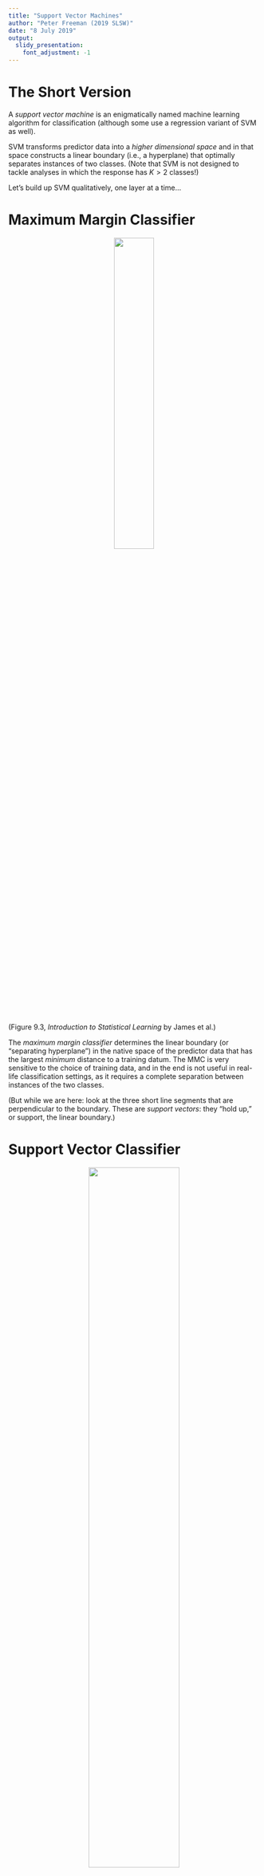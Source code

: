 ```yaml
---
title: "Support Vector Machines"
author: "Peter Freeman (2019 SLSW)"
date: "8 July 2019"
output: 
  slidy_presentation:
    font_adjustment: -1
---
```


The Short Version
===

A *support vector machine* is an enigmatically named machine learning algorithm for classification (although some use a regression variant of SVM as well).

SVM transforms predictor data into a *higher dimensional space* and in that space constructs a linear boundary (i.e., a hyperplane) that optimally separates instances of two classes. (Note that SVM is not designed to tackle analyses in which the response has $K > 2$ classes!)

Let's build up SVM qualitatively, one layer at a time...

Maximum Margin Classifier
===

<center>![](http://www.stat.cmu.edu/~pfreeman/Figure_9.3.png){width=40%}</center>

(Figure 9.3, *Introduction to Statistical Learning* by James et al.)

The *maximum margin classifier* determines the linear boundary (or "separating hyperplane") in the native space of the predictor data that has the largest *minimum* distance to a training datum. The MMC is very sensitive to the choice of training data, and in the end is not useful in real-life classification settings, as it requires a complete separation between instances of the two classes.

(But while we are here: look at the three short line segments that are perpendicular to the boundary. These are *support vectors*: they "hold up," or support, the linear boundary.)

Support Vector Classifier
===

<center>![](http://www.stat.cmu.edu/~pfreeman/Figure_9.7.png){width=60%}</center>

(Figure 9.7, *Introduction to Statistical Learning* by James et al.)

The *support vector classifier* improves upon the MMC by allowing instances of the two classes to overlap. (Good!) It still determines a linear boundary in the native space of the predictor data, and adds to MMC a tuning parameter (conventionally $C$ or "cost") that controls for the rate of boundary violations. As $C \rightarrow \infty$, the SVC becomes more tolerant to violations.

The figure above shows modeled linear boundaries given four different values of $C$, from more tolerant of violations at upper left (high $C$) to less tolerant at lower right (low $C$). Determining the appropriate value of $C$ requires splitting training data into training and validation datasets, or applying cross-validation with the training set data.

Support Vector Machine
===

<center>![](http://www.stat.cmu.edu/~pfreeman/Figure_9.9.png){width=60%}</center>

(Figure 9.9, *Introduction to Statistical Learning* by James et al.)

And finally, the *support vector machine*. SVM is an extension to SVC that, like SVC, utilizes a linear boundary that can be violated, but that defines that boundary in a higher-dimensional space.

Example: SVM with a polynomial kernel of degree 2 transforms a space where $p=2$ to one where $p'=5$:
$$
\{X_1,X_2\} \rightarrow \{X_1,X_2,X_1^2,X_2^2,X_1X_2\}
$$

What is a kernel, you ask. The mathematical details are complex are will not be recreated here, particularly as they don't particularly help one build intuition about what SVM does. Ultimately, SVM

- determines an optimal linear boundary in a space of dimensionality $> p$;
- uses inner (or dot) products to solve for that linear boundary; and
- exploits the fact that evaluating kernel functions in the native $p$-dimensional space of the data is equivalent (and far less computationally intensive!) to explicitly transforming the data vectors to a higher-dimensional space and computing inner products there. (This is the so-called "kernel trick.")

Different kernels encapsulate different mappings to higher dimensional spaces and thus lead to the creation of *different boundaries*. (Hence SVM with different kernel choices will yield different test set MCR values!) Common kernel choices are `linear`, `polynomial`, and `radial`. Note that each has tuning parameters.

SVM: Example
===

Below we load in some variable star data. Much of the detail is unimportant, and so is consigned to an "unechoed" code chunk. (You can see the contents of this chunk if you view the contents of the `R Markdown` file. There are two important things to note: (1) in SVM, it is convention to standardize each predictor variable, and (2) the library that we use demands that the predictor and response variables be bound into a single data frame.)

The data represent two classes: contact binary stars (or `CB`s) and non-contact binary stars (or `NON-CB`s). In pre-processing, we retain 500 examples of each, for computational efficiency. (Remember: SVM is a relatively slow modeling algorithm.) The research question is: can we learn a model that discriminates between the two classes?
```r
load(url("https://raw.githubusercontent.com/pefreeman/36-290/master/EXAMPLE_DATASETS/TD_CLASS/css_data.Rdata"))
# Eliminate the max.slope column (the 11th column), which has infinities.
predictors = predictors[,-11]
# Cut the CB and NON-CB class sizes to 5000 samples each.
set.seed(303)
w = which(response==1)
s = sample(length(w),500)
predictors.cb = predictors[w[s],]
response.cb   = response[w[s]]
w = which(response!=1)
s = sample(length(w),500)
predictors.noncb = predictors[w[s],]
response.noncb   = response[w[s]]
predictors = rbind(predictors.cb,predictors.noncb)
response   = c(response.cb,response.noncb)
response.new = rep("CB",length(response))
w = which(response!=1)
response.new[w] = "NON-CB"
response = factor(response.new,levels=c("NON-CB","CB"))
```
```r
predictors = data.frame(scale(predictors)) # point 1 above
df = cbind(predictors,response)            # point 2 above

set.seed(101)
s = sample(nrow(df),round(0.7*nrow(df)))
df.train = df[s,]
df.test  = df[-s,]
```

SVM: Linear Kernel
===

The implementation of SVM that we will examine is packaged in the enigmatically named <tt>e1071</tt> library. (Its name comes from the coding for the Institute of Statistics and Probability Theory at the Technische Universitat Wien, in Vienna. It's like us calling a package <tt>cmustats</tt>. Which we should.) Below, we code a support vector classifier (meaning, we use <tt>kernel="linear"</tt>). We use the `tune()` function with a representative sequence of potential costs $C$, then we extract the best model. (`tune()` performs 10-fold CV by default. To change the number of folds or other constants governing the implementation of CV, use the `tune.control()` function.)

Note: there is a tradeoff between computational efficiency and how finely spaced the cost grid is!
```r
if ( require(e1071) == FALSE ) {
  install.packages("e1071",repos="https://cloud.r-project.org")
  library(e1071)
}
set.seed(202)  # why? because tune() does cross-validation on the training set, so random sampling is involved!
C = 10^seq(-2,2,by=0.2)
out.svmcv = tune(svm,response~.,data=df.train,kernel="linear",
                 ranges=list(cost=C),tunecontrol=tune.control(cross=5))
cat("The estimated optimal value for C is ",as.numeric(out.svmcv$best.parameters),"\n")
resp.pred = predict(out.svmcv$best.model,newdata=df.test)
mean(resp.pred!=df.test$response)
table(resp.pred,df.test$response)
```

SVM: Radial Kernel
===

Implementing a radial kernel means there are two changes: `kernel` is set to `radial` (easy), and an additional tuning parameter, `gamma`, is added to the list of tuning parameters (also easy, but defining a good range of values to try can take a little time).
```r
set.seed(202)
C = 10^seq(-2,2,by=0.4)
g = 10^seq(-2,2,by=0.4)
out.svmcv = tune(svm,response~.,data=df.train,kernel="radial",
                 ranges=list(cost=C,gamma=g),tunecontrol=tune.control(cross=5))
cat("The estimated optimal values for C and gamma are ",as.numeric(out.svmcv$best.parameters),"\n")
resp.pred = predict(out.svmcv$best.model,newdata=df.test)
mean(resp.pred!=df.test$response)
table(resp.pred,df.test$response)
```
For these particular data, moving from SVC to radial SVM does not lead to a substantial improvement in test set MSE!

An exercise left to the reader: what about a polynomial kernel? (Note that the tuning parameters are `cost` and `degree`.)